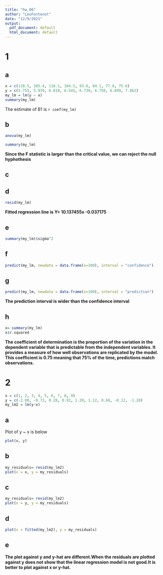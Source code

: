 ```yaml
---
title: "hw_06"
author: "LeoFontenot"
date: "12/9/2021"
output:
  pdf_document: default
  html_document: default
---
```


# 1

## a

```r
x = c(110.5, 105.4, 118.1, 104.5, 93.6, 84.1, 77.8, 75.6)
y = c(5.755, 5.939, 6.010, 6.545, 6.730, 6.750, 6.899, 7.862)
my_lm = lm(y ~ x)
summary(my_lm)

```

The estimate of B1 is `r coef(my_lm)`

## b

```r
anova(my_lm)

summary(my_lm)
```
**Since the F statistic is larger than the critical value, we can reject the null hyphothesis**

## c

## d

```r
resid(my_lm)
```
**Fitted regression line is Y= 10.137455x -0.037175**

## e
```r
summary(my_lm)$sigma^2
```

## f
```r
predict(my_lm, newdata = data.frame(x=100), interval = "confidence")
```

## g
```r
predict(my_lm, newdata = data.frame(x=100), interval = "prediction")
```
**The prediction interval is wider than the confidence interval**

## h
```r
x= summary(my_lm)
x$r.squared
```
**The coefficient of determination is the proportion of the variation in the dependent variable that is predictable from the independent variables. It provides a measure of how well observations are replicated by the model. This coefficient is 0.75 meaning that 75% of the time, predictions match observations.**


# 2

```r
x = c(1, 2, 3, 4, 5, 6, 7, 8, 9)
y = c(-2.08, -0.72, 0.28, 0.92, 1.20, 1.12, 0.68, -0.12, -1.28)
my_lm2 = lm(y~x)

```

## a

Plot of y ~ x is below

```r
plot(x, y)
```
## b
```r
my_residuals= resid(my_lm2)
plot(x = x, y = my_residuals)
```
## c

```r
my_residuals= resid(my_lm2)
plot(x = y, y = my_residuals)
```
## d
```r
plot(x = fitted(my_lm2), y = my_residuals)
```


## e

**The plot against y and y-hat are different.When the residuals are plotted against y does not show that the linear regression model is not good.It is better to plot against x or y-hat.**






